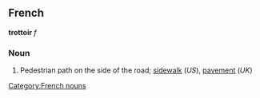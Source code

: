 ==French==
'''trottoir''' ''f''
===Noun=== [[Category:French nouns]]
# Pedestrian path on the side of the road; [[sidewalk]] (''US''), [[pavement]] (''UK'')